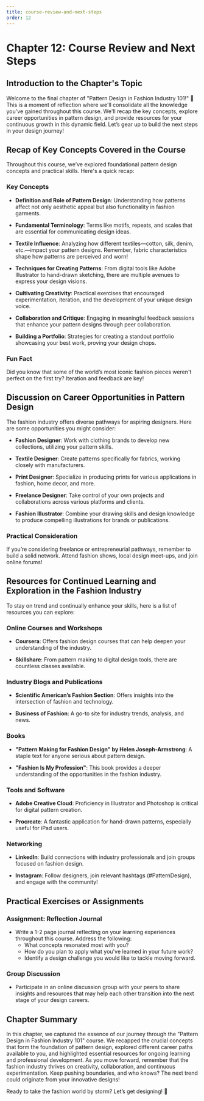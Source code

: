 ```yaml
---
title: course-review-and-next-steps
order: 12
---
```


# Chapter 12: Course Review and Next Steps

## Introduction to the Chapter's Topic

Welcome to the final chapter of "Pattern Design in Fashion Industry 101!" 🎉 This is a moment of reflection where we'll consolidate all the knowledge you've gained throughout this course. We'll recap the key concepts, explore career opportunities in pattern design, and provide resources for your continuous growth in this dynamic field. Let’s gear up to build the next steps in your design journey!

## Recap of Key Concepts Covered in the Course

Throughout this course, we’ve explored foundational pattern design concepts and practical skills. Here's a quick recap:

### Key Concepts

- **Definition and Role of Pattern Design**: Understanding how patterns affect not only aesthetic appeal but also functionality in fashion garments.

- **Fundamental Terminology**: Terms like motifs, repeats, and scales that are essential for communicating design ideas.

- **Textile Influence**: Analyzing how different textiles—cotton, silk, denim, etc.—impact your pattern designs. Remember, fabric characteristics shape how patterns are perceived and worn!

- **Techniques for Creating Patterns**: From digital tools like Adobe Illustrator to hand-drawn sketching, there are multiple avenues to express your design visions.

- **Cultivating Creativity**: Practical exercises that encouraged experimentation, iteration, and the development of your unique design voice.

- **Collaboration and Critique**: Engaging in meaningful feedback sessions that enhance your pattern designs through peer collaboration.

- **Building a Portfolio**: Strategies for creating a standout portfolio showcasing your best work, proving your design chops.

### Fun Fact

Did you know that some of the world’s most iconic fashion pieces weren't perfect on the first try? Iteration and feedback are key!

## Discussion on Career Opportunities in Pattern Design

The fashion industry offers diverse pathways for aspiring designers. Here are some opportunities you might consider:

- **Fashion Designer**: Work with clothing brands to develop new collections, utilizing your pattern skills.

- **Textile Designer**: Create patterns specifically for fabrics, working closely with manufacturers.

- **Print Designer**: Specialize in producing prints for various applications in fashion, home decor, and more.

- **Freelance Designer**: Take control of your own projects and collaborations across various platforms and clients.

- **Fashion Illustrator**: Combine your drawing skills and design knowledge to produce compelling illustrations for brands or publications.

### Practical Consideration

If you’re considering freelance or entrepreneurial pathways, remember to build a solid network. Attend fashion shows, local design meet-ups, and join online forums!

## Resources for Continued Learning and Exploration in the Fashion Industry

To stay on trend and continually enhance your skills, here is a list of resources you can explore:

### Online Courses and Workshops

- **Coursera**: Offers fashion design courses that can help deepen your understanding of the industry.

- **Skillshare**: From pattern making to digital design tools, there are countless classes available.

### Industry Blogs and Publications

- **Scientific American’s Fashion Section**: Offers insights into the intersection of fashion and technology.

- **Business of Fashion**: A go-to site for industry trends, analysis, and news.

### Books

- **"Pattern Making for Fashion Design" by Helen Joseph-Armstrong**: A staple text for anyone serious about pattern design.

- **"Fashion Is My Profession"**: This book provides a deeper understanding of the opportunities in the fashion industry.

### Tools and Software

- **Adobe Creative Cloud**: Proficiency in Illustrator and Photoshop is critical for digital pattern creation.

- **Procreate**: A fantastic application for hand-drawn patterns, especially useful for iPad users.

### Networking

- **LinkedIn**: Build connections with industry professionals and join groups focused on fashion design.

- **Instagram**: Follow designers, join relevant hashtags (#PatternDesign), and engage with the community!

## Practical Exercises or Assignments

### Assignment: Reflection Journal

- Write a 1-2 page journal reflecting on your learning experiences throughout this course. Address the following:
  - What concepts resonated most with you?
  - How do you plan to apply what you've learned in your future work?
  - Identify a design challenge you would like to tackle moving forward.

### Group Discussion

- Participate in an online discussion group with your peers to share insights and resources that may help each other transition into the next stage of your design careers.

## Chapter Summary

In this chapter, we captured the essence of our journey through the "Pattern Design in Fashion Industry 101" course. We recapped the crucial concepts that form the foundation of pattern design, explored different career paths available to you, and highlighted essential resources for ongoing learning and professional development. As you move forward, remember that the fashion industry thrives on creativity, collaboration, and continuous experimentation. Keep pushing boundaries, and who knows? The next trend could originate from your innovative designs!

Ready to take the fashion world by storm? Let’s get designing! 🌟
